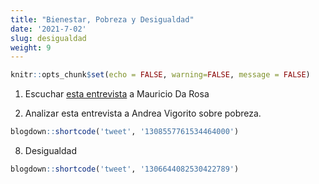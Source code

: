 ```yaml
---
title: "Bienestar, Pobreza y Desigualdad"
date: '2021-7-02'
slug: desigualdad
weight: 9
---
```

```r
knitr::opts_chunk$set(echo = FALSE, warning=FALSE, message = FALSE)


```

1. Escuchar [esta entrevista](https://www.youtube.com/watch?v=d4QnISkT9zc) a Mauricio Da Rosa

2. Analizar esta entrevista a Andrea Vigorito sobre pobreza.

```r
blogdown::shortcode('tweet', '1308557761534464000')

```


8. Desigualdad

```r
blogdown::shortcode('tweet', '1306644082530422789')

```



